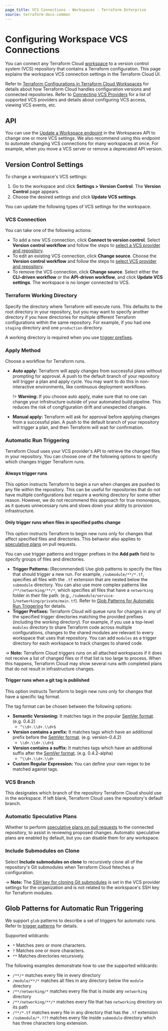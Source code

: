 ```yaml
---
page_title: VCS Connections - Workspaces - Terraform Enterprise
source: terraform-docs-common
---
```


# Configuring Workspace VCS Connections

You can connect any Terraform Cloud [workspace](/enterprise/workspaces) to a version control system (VCS) repository that contains a Terraform configuration. This page explains the workspace VCS connection settings in the Terraform Cloud UI.

Refer to [Terraform Configurations in Terraform Cloud Workspaces](/enterprise/workspaces/configurations) for details about how Terraform Cloud handles configuration versions and connected repositories. Refer to [Connecting VCS Providers](/enterprise/vcs) for a list of supported VCS providers and details about configuring VCS access, viewing VCS events, etc.

## API

You can use the [Update a Workspace endpoint](/enterprise/api-docs/workspaces#update-a-workspace) in the Workspaces API to change one or more VCS settings. We also recommend using this endpoint to automate changing VCS connections for many workspaces at once. For example, when you move a VCS server or remove a deprecated API version.

## Version Control Settings

To change a workspace's VCS settings:

1.  Go to the workspace and click **Settings > Version Control**. The **Version Control** page appears.
2.  Choose the desired settings and click **Update VCS settings**.

You can update the following types of VCS settings for the workspace.

### VCS Connection

You can take one of the following actions:

-   To add a new VCS connection, click **Connect to version control**. Select **Version control workflow** and follow the steps to [select a VCS provider and repository](/enterprise/workspaces/creating#create-a-workspace).
-   To edit an existing VCS connection, click **Change source**. Choose the **Version control workflow** and follow the steps to [select VCS provider and repository](/enterprise/workspaces/creating#create-a-workspace).
-   To remove the VCS connection, click **Change source**. Select either the **CLI-driven workflow** or the **API-driven workflow**, and click **Update VCS settings**. The workspace is no longer connected to VCS.

[permissions-citation]: #intentionally-unused---keep-for-maintainers

### Terraform Working Directory

Specify the directory where Terraform will execute runs. This defaults to the root directory in your repository, but you may want to specify another directory if you have directories for multiple different Terraform configurations within the same repository. For example, if you had one `staging` directory and one `production` directory.

A working directory is required when you use [trigger prefixes](#automatic-run-triggering).

### Apply Method

Choose a workflow for Terraform runs.

-   **Auto apply:** Terraform will apply changes from successful plans without prompting for approval. A push to the default branch of your repository will trigger a plan and apply cycle. You may want to do this in non-interactive environments, like continuous deployment workflows.

    !> **Warning:** If you choose auto apply, make sure that no one can change your infrstructure outside of your automated build pipeline. This reduces the risk of congfiguration drift and unexpected changes.

-   **Manual apply:** Terraform will ask for approval before applying changes from a successful plan. A push to the default branch of your repository will trigger a plan, and then Terraform will wait for confirmation.

### Automatic Run Triggering

Terraform Cloud uses your VCS provider's API to retrieve the changed files in your repository. You can choose one of the following options to specify which changes trigger Terraform runs.

#### Always trigger runs

This option instructs Terraform to begin a run when changes are pushed to any file within the repository. This can be useful for repositories that do not have multiple configurations but require a working directory for some other reason. However, we do not recommend this approach for true monorepos, as it queues unnecessary runs and slows down your ability to provision infrastructure.

#### Only trigger runs when files in specified paths change

This option instructs Terraform to begin new runs only for changes that affect specified files and directories. This behavior also applies to [speculative plans](/enterprise/run/#speculative-plans) on pull requests.

You can use trigger patterns and trigger prefixes in the **Add path** field to specify groups of files and directories.

-   **Trigger Patterns:** (Recommended) Use glob patterns to specify the files that should trigger a new run. For example, `/submodule/**/*.tf`, specifies all files with the `.tf` extension that are nested below the `submodule` directory. You can also use more complex patterns like `/**/networking/**/*`, which specifies all files that have a `networking` folder in their file path. (e.g., `/submodule/service-1/networking/private/main.tf`). Refer to [Glob Patterns for Automatic Run Triggering](#glob-patterns-for-automatic-run-triggering) for details.
-   **Trigger Prefixes:** Terraform Cloud will queue runs for changes in any of the specified trigger directories matching the provided prefixes (including the working directory). For example, if you use a top-level `modules` directory to share Terraform code across multiple configurations, changes to the shared modules are relevant to every workspace that uses that repository. You can add `modules` as a trigger directory for each workspace to track changes to shared code.

-> **Note:** Terraform Cloud triggers runs on all attached workspaces if it does not receive a list of changed files or if that list is too large to process. When this happens, Terraform Cloud may show several runs with completed plans that do not result in infrastructure changes.

#### Trigger runs when a git tag is published

This option instructs Terraform to begin new runs only for changes that have a specific tag format.

The tag format can be chosen between the following options:

-   **Semantic Versioning:** It matches tags in the popular [SemVer format](https://semver.org/). (e.g. 0.4.2)
    -   `^\\d+.\\d+.\\d+$`
-   **Version contains a prefix:** It matches tags which have an additional prefix before the [SemVer format](https://semver.org/). (e.g. version-0.4.2)
    -   `\\d+.\\d+.\\d+$`
-   **Version contains a suffix:** It matches tags which have an additional suffix after the [SemVer format](https://semver.org/). (e.g. 0.4.2-alpha)
    -   `^\\d+.\\d+.\\d+`
-   **Custom Regular Expression:** You can define your own regex to be matched against tags.

### VCS Branch

This designates which branch of the repository Terraform Cloud should use in the workspace. If left blank, Terraform Cloud uses the repository's default branch.

### Automatic Speculative Plans

Whether to perform [speculative plans on pull requests](/enterprise/run/ui#speculative-plans-on-pull-requests) to the connected repository, to assist in reviewing proposed changes. Automatic speculative plans are enabled by default, but you can disable them for any workspace.

### Include Submodules on Clone

Select **Include submodules on clone** to recursively clone all of the repository's Git submodules when Terraform Cloud feteches a configuration.

-> **Note:** The [SSH key for cloning Git submodules](/enterprise/vcs/#ssh-keys) is set in the VCS provider settings for the organization and is not related to the workspace's SSH key for Terraform modules.

## Glob Patterns for Automatic Run Triggering

We support `glob` patterns to describe a set of triggers for automatic runs. Refer to [trigger patterns](#only-trigger-runs-when-files-in-specified-paths-change) for details.

Supported wildcards:

-   `*`  Matches zero or more characters.
-   `?`  Matches one or more characters.
-   `**` Matches directories recursively.

The following examples demonstrate how to use the supported wildcards:

-   `/**/*` matches every file in every directory
-   `/module/**/*` matches all files in any directory below the `module` directory
-   `/**/networking/*` matches every file that is inside any `networking` directory
-   `/**/networking/**/*` matches every file that has `networking` directory on its path
-   `/**/*.tf` matches every file in any directory that has the `.tf` extension
-   `/submodule/*.???` matches every file inside `submodule` directory which has three characters long extension.
